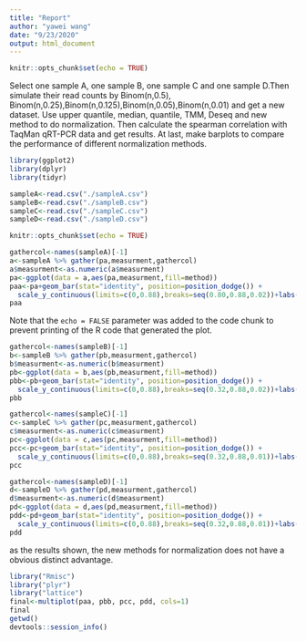 ```yaml
---
title: "Report"
author: "yawei wang"
date: "9/23/2020"
output: html_document
---
```


```r
knitr::opts_chunk$set(echo = TRUE)
```

Select one sample A, one sample B, one sample C and one sample D.Then simulate their read counts by Binom(n,0.5), Binom(n,0.25),Binom(n,0.125),Binom(n,0.05),Binom(n,0.01) and get a new dataset. Use upper quantile, median, quantile, TMM, Deseq and new method to do normalization.  Then calculate the spearman correlation with TaqMan qRT-PCR data and get results. At last, make barplots to compare the performance of different normalization methods. 





```r
library(ggplot2)
library(dplyr)
library(tidyr)
```

```r

sampleA<-read.csv("./sampleA.csv")
sampleB<-read.csv("./sampleB.csv")
sampleC<-read.csv("./sampleC.csv")
sampleD<-read.csv("./sampleD.csv")
```


```r
knitr::opts_chunk$set(echo = TRUE)

gathercol<-names(sampleA)[-1]
a<-sampleA %>% gather(pa,measurment,gathercol)
a$measurment<-as.numeric(a$measurment)
pa<-ggplot(data = a,aes(pa,measurment,fill=method)) 
paa<-pa+geom_bar(stat="identity", position=position_dodge()) + 
  scale_y_continuous(limits=c(0,0.88),breaks=seq(0.80,0.88,0.02))+labs(title = "sampleA")+coord_cartesian(ylim=c(0.7369766,0.88))
paa
```

Note that the `echo = FALSE` parameter was added to the code chunk to prevent printing of the R code that generated the plot.
```r

gathercol<-names(sampleB)[-1]
b<-sampleB %>% gather(pb,measurment,gathercol)
b$measurment<-as.numeric(b$measurment)
pb<-ggplot(data = b,aes(pb,measurment,fill=method)) 
pbb<-pb+geom_bar(stat="identity", position=position_dodge()) + 
  scale_y_continuous(limits=c(0,0.88),breaks=seq(0.32,0.88,0.02))+labs(title = "sampleB")+coord_cartesian(ylim=c(0.34,0.88))
pbb

```
```r

gathercol<-names(sampleC)[-1]
c<-sampleC %>% gather(pc,measurment,gathercol)
c$measurment<-as.numeric(c$measurment)
pc<-ggplot(data = c,aes(pc,measurment,fill=method)) 
pcc<-pc+geom_bar(stat="identity", position=position_dodge()) + 
  scale_y_continuous(limits=c(0,0.88),breaks=seq(0.32,0.88,0.01))+labs(title = "sampleC")+coord_cartesian(ylim=c(0.71,0.85))
pcc
```
```r

gathercol<-names(sampleD)[-1]
d<-sampleD %>% gather(pd,measurment,gathercol)
d$measurment<-as.numeric(d$measurment)
pd<-ggplot(data = d,aes(pd,measurment,fill=method)) 
pdd<-pd+geom_bar(stat="identity", position=position_dodge()) + 
  scale_y_continuous(limits=c(0,0.88),breaks=seq(0.32,0.88,0.01))+labs(title = "sampleD")+coord_cartesian(ylim=c(0.55,0.85))
pdd
```


as the results shown, the new methods for normalization does not have a obvious distinct advantage.

```r

library("Rmisc")
library("plyr")
library("lattice")
final<-multiplot(paa, pbb, pcc, pdd, cols=1)
final
getwd()
devtools::session_info()



```

